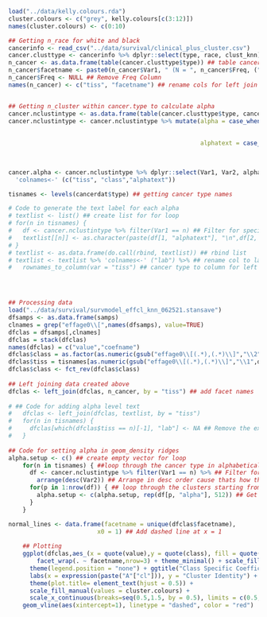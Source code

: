 ```r
load("../data/kelly.colours.rda")
cluster.colours <- c("grey", kelly.colours[c(3:12)])
names(cluster.colours) <- c(0:10)

## Getting n_race for white and black
cancerinfo <- read_csv("../data/survival/clinical_plus_cluster.csv")
cancer.clusttype <- cancerinfo %>% dplyr::select(type, race, clust_knn) ## select relevant columns
n_cancer <- as.data.frame(table(cancer.clusttype$type)) ## table cancer type
n_cancer$facetname <- paste0(n_cancer$Var1, " (N = ", n_cancer$Freq, (")")) ## Create a new col with type and freq together
n_cancer$Freq <- NULL ## Remove Freq Column
names(n_cancer) <- c("tiss", "facetname") ## rename cols for left join in kclassplot below


## Getting n_cluster within cancer.type to calculate alpha
cancer.nclustintype <- as.data.frame(table(cancer.clusttype$type, cancer.clusttype$clust_knn)) ## Determine n_cancer in each cluster
cancer.nclustintype <- cancer.nclustintype %>% mutate(alpha = case_when(Freq < 10 ~ 0.1, ## Create alpha column for geom_ridges
                                                                        Freq >= 10 & Freq < 25 ~ 0.5,
                                                                        Freq >= 25 ~ 1.0),
                                                      alphatext = case_when(Freq < 10 ~ "0.1", ## Create alpha text for labeling
                                                                        Freq >= 10 & Freq < 25 ~ "0.5",
                                                                        Freq >= 25 ~ "1.0"))

cancer.alpha <- cancer.nclustintype %>% dplyr::select(Var1, Var2, alphatext) %>%
  'colnames<-' (c("tiss", "class","alphatext"))

tisnames <- levels(cancerdat$type) ## getting cancer type names

# Code to generate the text label for each alpha
# textlist <- list() ## create list for for loop
# for(n in tisnames) {
#   df <- cancer.nclustintype %>% filter(Var1 == n) ## Filter for specific cancer type
#   textlist[[n]] <- as.character(paste(df[1, "alphatext"], "\n",df[2, "alphatext"], "\n", df[3, "alphatext"], "\n",df[4, "alphatext"], "\n",df[5, "alphatext"], "\n",df[6, "alphatext"], "\n",df[7, "alphatext"], "\n",df[8, "alphatext"], "\n",df[9, "alphatext"], "\n",df[10, "alphatext"])) ## collect all the alpha values and insert new line after each alpha
# }
# textlist <- as.data.frame(do.call(rbind, textlist)) ## rbind list
# textlist <- textlist %>% 'colnames<-' ("lab") %>% ## rename col to lab
#   rownames_to_column(var = "tiss") ## cancer type to column for left join




## Processing data
load("../data/survival/survmodel_effcl_knn_062521.stansave")
dfsamps <- as.data.frame(samps)
clnames = grep("effage0\\[",names(dfsamps), value=TRUE)
dfclas = dfsamps[,clnames]
dfclas = stack(dfclas)
names(dfclas) = c("value","coefname")
dfclas$class = as.factor(as.numeric(gsub("effage0\\[(.*),(.*)\\]","\\2",dfclas$coefname)))
dfclas$tiss = tisnames[as.numeric(gsub("effage0\\[(.*),(.*)\\]","\\1",dfclas$coefname))]
dfclas$class <- fct_rev(dfclas$class)
	
## Left joining data created above
dfclas <- left_join(dfclas, n_cancer, by = "tiss") ## add facet names
	
# ## Code for adding alpha level text
# 	dfclas <- left_join(dfclas, textlist, by = "tiss")
# 	for(n in tisnames) {
# 	  dfclas[which(dfclas$tiss == n)[-1], "lab"] <- NA ## Remove the extra 29999 labels that will be generated on the ggplot
# 	}
	
## Code for setting alpha in geom_density ridges
alpha.setup <- c() ## create empty vector for loop
	for(n in tisnames) { ##loop through the cancer type in alphabetical order
	  df <- cancer.nclustintype %>% filter(Var1 == n) %>% ## Filter for specific cancer type	
	    arrange(desc(Var2)) ## Arrange in desc order cause thats how the alpha are set from 10 <- 1
	  for(p in 1:nrow(df)) { ## loop through the clusters starting from 10 --> 1
	    alpha.setup <- c(alpha.setup, rep(df[p, "alpha"], 512)) ## Get the alpha value for each cluster in each cancer type and rep 512 (necessary for geom ridges)
	  }
	}

normal_lines <- data.frame(facetname = unique(dfclas$facetname),
                         x0 = 1) ## Add dashed line at x = 1
	
	## Plotting
	ggplot(dfclas,aes_(x = quote(value),y = quote(class), fill = quote(class))) + geom_density_ridges(alpha = alpha.setup) +
		facet_wrap(. ~ facetname,nrow=3) + theme_minimal() + scale_fill_brewer(palette = "Paired") +
	  theme(legend.position = "none") + ggtitle("Class Specific Coefficients") +
	  labs(x = expression(paste("A"["cl"])), y = "Cluster Identity") +
	  theme(plot.title= element_text(hjust = 0.5)) +
	  scale_fill_manual(values = cluster.colours) +
	  scale_x_continuous(breaks=seq(0.5,1.5, by = 0.5), limits = c(0.5,1.5)) +
    geom_vline(aes(xintercept=1), linetype = "dashed", color = "red")
```
